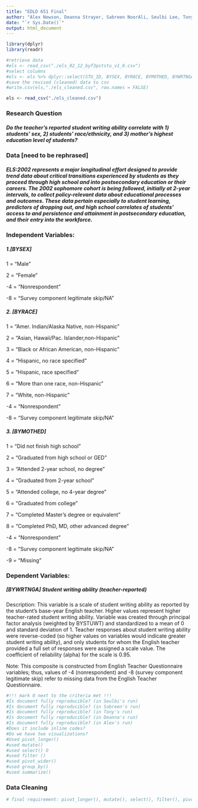 ```yaml
---
title: "EDLD 651 Final"
author: "Alex Newson, Deanna Strayer, Sabreen NoorAli, Seulbi Lee, Tony Daza"
date: "`r Sys.Date()`"
output: html_document
---
```


```r
library(dplyr)
library(readr)

#retrieve data
#els <- read_csv("./els_02_12_byf3pststu_v1_0.csv")
#select columns 
#els <- els %>% dplyr::select(STU_ID, BYSEX, BYRACE, BYMOTHED, BYWRTNGA)
#save the revised (cleaned) data to csv
#write.csv(els,"./els_cleaned.csv", row.names = FALSE)

els <- read_csv("./els_cleaned.csv")

```

### Research Question
##### Do the teacher's reported student writing ability correlate with 1) students' sex, 2) students' race/ethnicity, and 3) mother's highest education level of students?

### Data [need to be rephrased]
##### ELS:2002 represents a major longitudinal effort designed to provide trend data about critical transitions experienced by students as they proceed through high school and into postsecondary education or their careers. The 2002 sophomore cohort is being followed, initially at 2-year intervals, to collect policy-relevant data about educational processes and outcomes. These data pertain especially to student learning, predictors of dropping out, and high school correlates of students’ access to and persistence and attainment in postsecondary education, and their entry into the workforce. 

### Independent Variables: 
##### 1.[BYSEX]
#######  1 = "Male"
#######  2 = "Female"
####### -4 = "Nonrespondent"
####### -8 = "Survey component legitimate skip/NA"
##### 2. [BYRACE]
#######  1 = "Amer. Indian/Alaska Native, non-Hispanic"
#######  2 = "Asian, Hawaii/Pac. Islander,non-Hispanic"
#######  3 = "Black or African American, non-Hispanic"
#######  4 = "Hispanic, no race specified"
#######  5 = "Hispanic, race specified"
#######  6 = "More than one race, non-Hispanic"
#######  7 = "White, non-Hispanic"
#######  -4 = "Nonrespondent"
#######  -8 = "Survey component legitimate skip/NA"
##### 3. [BYMOTHED]
#######  1 = "Did not finish high school"
#######  2 = "Graduated from high school or GED"
#######  3 = "Attended 2-year school, no degree"
#######  4 = "Graduated from 2-year school"
#######  5 = "Attended college, no 4-year degree"
#######  6 = "Graduated from college"
#######  7 = "Completed Master's degree or equivalent"
#######  8 = "Completed PhD, MD, other advanced degree"
#######  -4 = "Nonrespondent"
#######  -8 = "Survey component legitimate skip/NA"
#######  -9 = "Missing"
### Dependent Variables: 
##### [BYWRTNGA] Student writing ability (teacher-reported)
####### Description: This variable is a scale of student writing ability as reported by the student's base-year English teacher. Higher values represent higher teacher-rated student writing ability. Variable was created through principal factor analysis (weighted by BYSTUWT) and standardized to a mean of 0 and standard deviation of 1. Teacher responses about student writing ability were reverse-coded (so higher values on variables would indicate greater student writing ability), and only students for whom the English teacher provided a full set of responses were assigned a scale value. The coefficient of reliability (alpha) for the scale is 0.95.
####### Note: This composite is constructed from English Teacher Questionnaire variables; thus, values of -4 (nonrespondent) and -8 (survey component legitimate skip) refer to missing data from the English Teacher Questionnaire.

```r
#!!! mark O next to the criteria met !!!
#Is document fully reproducible? (in Seulbi's run)
#Is document fully reproducible? (in Sabreen's run)
#Is document fully reproducible? (in Tony's run)
#Is document fully reproducible? (in Deanna's run)
#Is document fully reproducible? (in Alex's run)
#Does it include inline codes? 
#Do we have two visualizations?
#Used pivot_longer()
#used mutate()
#used select() O
#used filter ()
#used pivot_wider()
#used group_by()
#used summarize()

```

### Data Cleaning 

```r

# final requirement: pivot_longer(), mutate(), select(), filter(), pivot_wider()



```


```r

```


```r

```


```r

```
